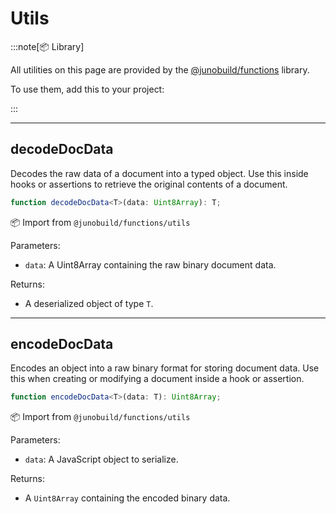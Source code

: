 # Utils


<Utils />

:::note[📦 Library]

All utilities on this page are provided by the [@junobuild/functions](https://www.npmjs.com/package/@junobuild/functions) library.

To use them, add this to your project:


<Bash
  npm="npm i @junobuild/functions"
  yarn="yarn add @junobuild/functions"
  pnpm="pnpm add @junobuild/functions"
/>

:::

---

## decodeDocData

Decodes the raw data of a document into a typed object. Use this inside hooks or assertions to retrieve the original contents of a document.

```typescript
function decodeDocData<T>(data: Uint8Array): T;
```

📦 Import from `@junobuild/functions/utils`

Parameters:

- `data`: A Uint8Array containing the raw binary document data.

Returns:

- A deserialized object of type `T`.

---

## encodeDocData

Encodes an object into a raw binary format for storing document data. Use this when creating or modifying a document inside a hook or assertion.

```typescript
function encodeDocData<T>(data: T): Uint8Array;
```

📦 Import from `@junobuild/functions/utils`

Parameters:

- `data`: A JavaScript object to serialize.

Returns:

- A `Uint8Array` containing the encoded binary data.
